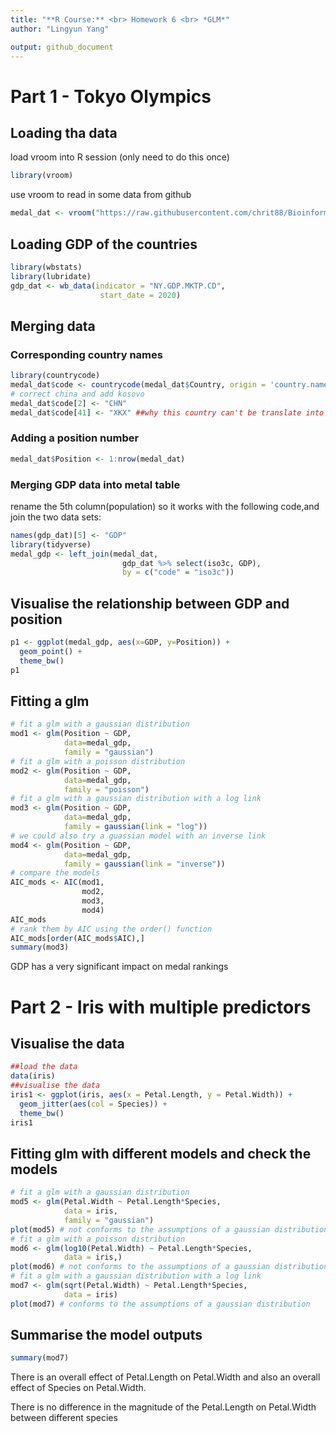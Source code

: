 ```yaml
---
title: "**R Course:** <br> Homework 6 <br> *GLM*"
author: "Lingyun Yang"

output: github_document
---
```

# Part 1 - Tokyo Olympics
## Loading tha data

load vroom into R session (only need to do this once)
```r
library(vroom)
```

use vroom to read in some data from github
```r
medal_dat <- vroom("https://raw.githubusercontent.com/chrit88/Bioinformatics_data/master/Workshop%205/Tokyo%202021%20medals.csv")
```

## Loading GDP of the countries

```r
library(wbstats)
library(lubridate)
gdp_dat <- wb_data(indicator = "NY.GDP.MKTP.CD",
                    start_date = 2020)
```

## Merging data
### Corresponding country names
```r
library(countrycode)
medal_dat$code <- countrycode(medal_dat$Country, origin = 'country.name', destination = 'iso3c')
# correct china and add kosovo
medal_dat$code[2] <- "CHN"
medal_dat$code[41] <- "XKX" ##why this country can't be translate into iso3c?
```
### Adding a position number
```r
medal_dat$Position <- 1:nrow(medal_dat)
```
### Merging GDP data into metal table
rename the 5th column(population) so it works with the following code,and join the two data sets:
```r
names(gdp_dat)[5] <- "GDP"
library(tidyverse)
medal_gdp <- left_join(medal_dat,
                         gdp_dat %>% select(iso3c, GDP),
                         by = c("code" = "iso3c"))
```

## Visualise the relationship between GDP and position
```r
p1 <- ggplot(medal_gdp, aes(x=GDP, y=Position)) + 
  geom_point() + 
  theme_bw()
p1
```
## Fitting a glm
```r
# fit a glm with a gaussian distribution
mod1 <- glm(Position ~ GDP, 
            data=medal_gdp,
            family = "gaussian")
# fit a glm with a poisson distribution
mod2 <- glm(Position ~ GDP, 
            data=medal_gdp,
            family = "poisson")
# fit a glm with a gaussian distribution with a log link
mod3 <- glm(Position ~ GDP, 
            data=medal_gdp,
            family = gaussian(link = "log"))
# we could also try a guassian model with an inverse link
mod4 <- glm(Position ~ GDP, 
            data=medal_gdp,
            family = gaussian(link = "inverse"))
# compare the models
AIC_mods <- AIC(mod1,
                mod2,
                mod3,
                mod4)
AIC_mods 
# rank them by AIC using the order() function
AIC_mods[order(AIC_mods$AIC),]
summary(mod3)
```                        
GDP has a very significant impact on medal rankings

# Part 2 - Iris with multiple predictors
## Visualise the data
```r
##load the data
data(iris)
##visualise the data
iris1 <- ggplot(iris, aes(x = Petal.Length, y = Petal.Width)) + 
  geom_jitter(aes(col = Species)) +
  theme_bw()
iris1
```
## Fitting glm with different models and check the models
```r
# fit a glm with a gaussian distribution
mod5 <- glm(Petal.Width ~ Petal.Length*Species, 
            data = iris,
            family = "gaussian")
plot(mod5) # not conforms to the assumptions of a gaussian distribution
# fit a glm with a poisson distribution
mod6 <- glm(log10(Petal.Width) ~ Petal.Length*Species, 
            data = iris,)
plot(mod6) # not conforms to the assumptions of a gaussian distribution
# fit a glm with a gaussian distribution with a log link
mod7 <- glm(sqrt(Petal.Width) ~ Petal.Length*Species, 
            data = iris)
plot(mod7) # conforms to the assumptions of a gaussian distribution
```
## Summarise the model outputs
```r
summary(mod7)
```

There is an overall effect of Petal.Length on Petal.Width and also an overall effect of Species on Petal.Width.

There is no difference in the magnitude of the Petal.Length on Petal.Width between different species
